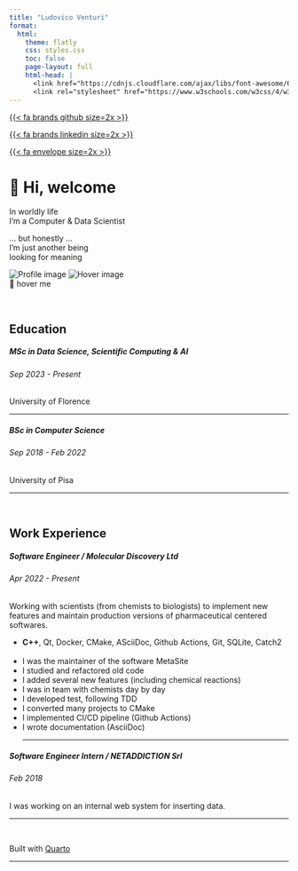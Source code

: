 ```yaml
---
title: "Ludovico Venturi"
format:
  html:
    theme: flatly
    css: styles.css
    toc: false
    page-layout: full
    html-head: |
      <link href="https://cdnjs.cloudflare.com/ajax/libs/font-awesome/6.0.0-beta3/css/all.min.css" rel="stylesheet">
      <link rel="stylesheet" href="https://www.w3schools.com/w3css/4/w3.css">
---
```


<div class="about-flex">

<div class="about-text">
<div class="social-buttons">
  <a href="https://github.com/Wander29" class="btn-social" target="_blank">
    {{< fa brands github size=2x >}}
  </a>

  <a href="https://www.linkedin.com/in/ludovico-venturi-00197a165" class="btn-social" target="_blank">
    {{< fa brands linkedin size=2x >}}
  </a>

  <a href="mailto:ludo.venturi@gmail.com" class="btn-social" target="_blank">
    {{< fa envelope size=2x >}}
  </a>
</div>
  <h1>👋 Hi, welcome</h1>
  <p>
  In worldly life <br> 
  I'm a Computer & Data Scientist <br> </p>

  <p>... but honestly ...  <br>
  I'm just another being  <br>
  looking for meaning</p>
</div>

<div class="about-image">
<div class="image-wrapper">
  <img src="assets/img/pic.jpeg" alt="Profile image" class="profile-pic base">
  <img src="assets/img/pic_lu.jpg" alt="Hover image" class="profile-pic hover">
  <div class="hover-hint">👀 hover me</div>
</div>
</div>

</div>
<br>
<!-- Resume Section -->

<!-- 1. Education -->
<div class="w3-container w3-card w3-white w3-margin-top profile-container ">
<h2 class="w3-text-grey w3-padding-16"><i class="fa fa-certificate fa-fw w3-margin-right w3-xxlarge w3-text-teal"></i>Education</h2>
<div class="w3-container">
<h5 class="w3-opacity"><b>MSc in Data Science, Scientific Computing & AI</b></h5>
<h6 class="w3-text-teal"><i class="fa fa-calendar fa-fw w3-margin-right"></i>Sep 2023 - Present</h6>
<p>University of Florence</p>
<hr>
</div>
<div class="w3-container">
<h5 class="w3-opacity"><b>BSc in Computer Science</b></h5>
<h6 class="w3-text-teal"><i class="fa fa-calendar fa-fw w3-margin-right"></i>Sep 2018 - Feb 2022</h6>
<p>University of Pisa</p>
<hr>
</div>
</div>
<br>
<!-- 2. Experience -->
<div class="w3-container w3-card w3-white w3-margin-top profile-container ">
<h2 class="w3-text-grey w3-padding-16"><i class="fa fa-suitcase fa-fw w3-margin-right w3-xxlarge w3-text-teal"></i>Work Experience</h2>
<div class="w3-container">
<h5 class="w3-opacity"><b>Software Engineer / Molecular Discovery Ltd</b></h5>
<h6 class="w3-text-teal"><i class="fa fa-calendar fa-fw w3-margin-right"></i>Apr 2022 - Present</h6>
<p>Working with scientists (from chemists to biologists) to
implement new features and maintain production versions of
pharmaceutical centered softwares.
<ul>
<li> <b>C++</b>, Qt, Docker, CMake, ASciiDoc, Github Actions, Git, SQLite, Catch2</li>
​<li>I was the maintainer of the software MetaSite</li>
<li> I studied and refactored old code</li>
<li> I added several new features (including chemical reactions)</li>
<li> I was in team with chemists day by day</li>
<li> I developed test, following TDD</li>
<li> I converted many projects to CMake</li>
<li> I implemented CI/CD pipeline (Github Actions)</li>
<li> I wrote documentation (AsciiDoc)</li>
</p>
<hr>
</div>
<div class="w3-container">
<h5 class="w3-opacity"><b>Software Engineer Intern / NETADDICTION Srl </b></h5>
<h6 class="w3-text-teal"><i class="fa fa-calendar fa-fw w3-margin-right"></i>Feb 2018</h6>
<p>I was working on an internal web system for inserting data.</p>
<hr>
</div>
</div>
<br>


<div align="center">Built with [Quarto](https://quarto.org)</div>

<div class="w3-content w3-margin-top" style="max-width:1400px;">




---

<style>
.about-intro {
  font-size: 1.25rem;
  font-style: italic;
  color: #444;
  max-width: 60ch;
  margin-bottom: 2rem;
}
</style>